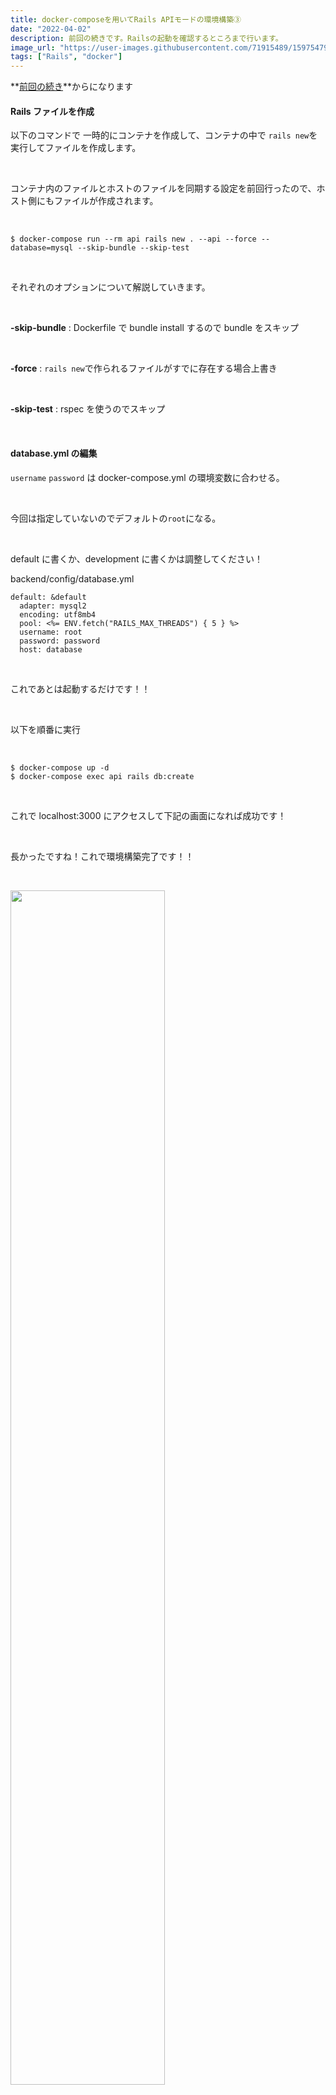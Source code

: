 ```yaml
---
title: docker-composeを用いてRails APIモードの環境構築③
date: "2022-04-02"
description: 前回の続きです。Railsの起動を確認するところまで行います。
image_url: "https://user-images.githubusercontent.com/71915489/159754796-8d6c7f46-f819-40a7-8848-0a47bda7c79c.png"
tags: ["Rails", "docker"]
---
```


**[前回の続き](https://otaku-programmer.com/docker/rails/2)**からになります

#### Rails ファイルを作成

以下のコマンドで 一時的にコンテナを作成して、コンテナの中で `rails new`を実行してファイルを作成します。

<br />

コンテナ内のファイルとホストのファイルを同期する設定を前回行ったので、ホスト側にもファイルが作成されます。

<br />

```
$ docker-compose run --rm api rails new . --api --force --database=mysql --skip-bundle --skip-test
```

<br />

それぞれのオプションについて解説していきます。

<br />

**-skip-bundle** : Dockerfile で bundle install するので bundle をスキップ

<br />

**-force** : `rails new`で作られるファイルがすでに存在する場合上書き

<br />

**-skip-test** : rspec を使うのでスキップ

<br />

#### database.yml の編集

`username` `password` は docker-compose.yml の環境変数に合わせる。

<br />

今回は指定していないのでデフォルトの`root`になる。

<br />

default に書くか、development に書くかは調整してください！

<div class="gatsby-code-title">
  <span>backend/config/database.yml</span>
</div>

```yaml{numberLines:true}
default: &default
  adapter: mysql2
  encoding: utf8mb4
  pool: <%= ENV.fetch("RAILS_MAX_THREADS") { 5 } %>
  username: root
  password: password
  host: database
```

<br />

これであとは起動するだけです！！

<br />

以下を順番に実行

<br />

```
$ docker-compose up -d
$ docker-compose exec api rails db:create
```

<br />

これで localhost:3000 にアクセスして下記の画面になれば成功です！

<br />

長かったですね！これで環境構築完了です！！

<br />

<img
  src="https://user-images.githubusercontent.com/71915489/169591163-4fa9b9f4-c8f1-48d4-8125-d8f0a030c3fe.png"
  width="70%"
/>

<br />

わかりにくい点、間違っている点などあれば以下にご連絡いただければと思います。

<br />

#### 連絡先

何か連絡をしたい際は以下 SNS、メールでお願いいたします。

**Twitter**: 　[https://twitter.com/naka_ryo_z](https://twitter.com/naka_ryo_z)

**Github**: 　[https://github.com/ryotaro-tenya0727](https://github.com/ryotaro-tenya0727)

**メール**: 　 ryotaro123110@gmail.com
